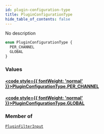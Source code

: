 ```yaml
---
id: plugin-configuration-type
title: PluginConfigurationType
hide_table_of_contents: false
---
```








No description

```graphql
enum PluginConfigurationType {
  PER_CHANNEL
  GLOBAL
}
```


### Values

#### [<code style={{ fontWeight: 'normal' }}>PluginConfigurationType.<b>PER_CHANNEL</b></code>](#) 
> 
> 

#### [<code style={{ fontWeight: 'normal' }}>PluginConfigurationType.<b>GLOBAL</b></code>](#) 
> 
> 



### Member of

[`PluginFilterInput`](../../../developer/api-reference/inputs/plugin-filter-input)  <Badge class="secondary" text="input"/>



